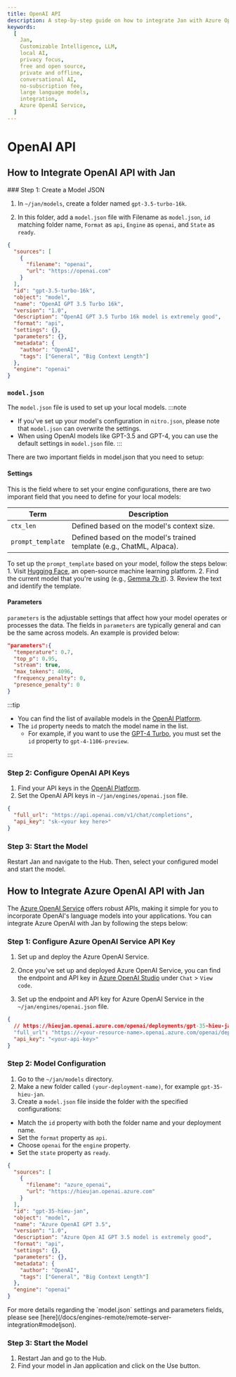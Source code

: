 ```yaml
---
title: OpenAI API
description: A step-by-step guide on how to integrate Jan with Azure OpenAI.
keywords:
  [
    Jan,
    Customizable Intelligence, LLM,
    local AI,
    privacy focus,
    free and open source,
    private and offline,
    conversational AI,
    no-subscription fee,
    large language models,
    integration,
    Azure OpenAI Service,
  ]
---
```





# OpenAI API

## How to Integrate OpenAI API with Jan

<Steps>
### Step 1: Create a Model JSON

1. In `~/jan/models`, create a folder named `gpt-3.5-turbo-16k`.

2. In this folder, add a `model.json` file with Filename as `model.json`, `id` matching folder name, `Format` as `api`, `Engine` as `openai`, and `State` as `ready`.

```json title="~/jan/models/gpt-3.5-turbo-16k/model.json"
{
  "sources": [
    {
      "filename": "openai",
      "url": "https://openai.com"
    }
  ],
  "id": "gpt-3.5-turbo-16k",
  "object": "model",
  "name": "OpenAI GPT 3.5 Turbo 16k",
  "version": "1.0",
  "description": "OpenAI GPT 3.5 Turbo 16k model is extremely good",
  "format": "api",
  "settings": {},
  "parameters": {},
  "metadata": {
    "author": "OpenAI",
    "tags": ["General", "Big Context Length"]
  },
  "engine": "openai"
}
```

### `model.json`

The `model.json` file is used to set up your local models.
:::note

- If you've set up your model's configuration in `nitro.json`, please note that `model.json` can overwrite the settings.
- When using OpenAI models like GPT-3.5 and GPT-4, you can use the default settings in `model.json` file.
  :::

There are two important fields in model.json that you need to setup:

#### Settings

This is the field where to set your engine configurations, there are two imporant field that you need to define for your local models:

| Term              | Description                                                           |
| ----------------- | --------------------------------------------------------------------- |
| `ctx_len`         | Defined based on the model's context size.                            |
| `prompt_template` | Defined based on the model's trained template (e.g., ChatML, Alpaca). |

To set up the `prompt_template` based on your model, follow the steps below: 1. Visit [Hugging Face](https://huggingface.co/), an open-source machine learning platform. 2. Find the current model that you're using (e.g., [Gemma 7b it](https://huggingface.co/google/gemma-7b-it)). 3. Review the text and identify the template.

#### Parameters

`parameters` is the adjustable settings that affect how your model operates or processes the data.
The fields in `parameters` are typically general and can be the same across models. An example is provided below:

```json
"parameters":{
  "temperature": 0.7,
  "top_p": 0.95,
  "stream": true,
  "max_tokens": 4096,
  "frequency_penalty": 0,
  "presence_penalty": 0
}
```

:::tip

- You can find the list of available models in the [OpenAI Platform](https://platform.openai.com/docs/models/overview).
- The `id` property needs to match the model name in the list.
  - For example, if you want to use the [GPT-4 Turbo](https://platform.openai.com/docs/models/gpt-4-and-gpt-4-turbo), you must set the `id` property to `gpt-4-1106-preview`.

:::

### Step 2: Configure OpenAI API Keys

1. Find your API keys in the [OpenAI Platform](https://platform.openai.com/api-keys).
2. Set the OpenAI API keys in `~/jan/engines/openai.json` file.

```json title="~/jan/engines/openai.json"
{
  "full_url": "https://api.openai.com/v1/chat/completions",
  "api_key": "sk-<your key here>"
}
```

### Step 3: Start the Model

Restart Jan and navigate to the Hub. Then, select your configured model and start the model.

## How to Integrate Azure OpenAI API with Jan

The [Azure OpenAI Service](https://learn.microsoft.com/en-us/azure/ai-services/openai/overview?source=docs) offers robust APIs, making it simple for you to incorporate OpenAI's language models into your applications. You can integrate Azure OpenAI with Jan by following the steps below:
</Steps>
<Steps>

### Step 1: Configure Azure OpenAI Service API Key

1. Set up and deploy the Azure OpenAI Service.
2. Once you've set up and deployed Azure OpenAI Service, you can find the endpoint and API key in [Azure OpenAI Studio](https://oai.azure.com/) under `Chat` > `View code`.

3. Set up the endpoint and API key for Azure OpenAI Service in the `~/jan/engines/openai.json` file.

```json title="~/jan/engines/openai.json"
{
  // https://hieujan.openai.azure.com/openai/deployments/gpt-35-hieu-jan/chat/completions?api-version=2023-07-01-preview
  "full_url": "https://<your-resource-name>.openai.azure.com/openai/deployments/<your-deployment-name>/chat/completions?api-version=<api-version>",
  "api_key": "<your-api-key>"
}
```

### Step 2: Model Configuration

1. Go to the `~/jan/models` directory.
2. Make a new folder called `(your-deployment-name)`, for example `gpt-35-hieu-jan`.
3. Create a `model.json` file inside the folder with the specified configurations:

- Match the `id` property with both the folder name and your deployment name.
- Set the `format` property as `api`.
- Choose `openai` for the `engine` property.
- Set the `state` property as `ready`.

```json ~/jan/models/gpt-35-hieu-jan/model.json
{
  "sources": [
    {
      "filename": "azure_openai",
      "url": "https://hieujan.openai.azure.com"
    }
  ],
  "id": "gpt-35-hieu-jan",
  "object": "model",
  "name": "Azure OpenAI GPT 3.5",
  "version": "1.0",
  "description": "Azure Open AI GPT 3.5 model is extremely good",
  "format": "api",
  "settings": {},
  "parameters": {},
  "metadata": {
    "author": "OpenAI",
    "tags": ["General", "Big Context Length"]
  },
  "engine": "openai"
}
```

<Callout type='info'>
  For more details regarding the `model.json` settings and parameters fields, please see [here](/docs/engines-remote/remote-server-integration#modeljson).
</Callout>

### Step 3: Start the Model

1. Restart Jan and go to the Hub.
2. Find your model in Jan application and click on the Use button.

</Steps>